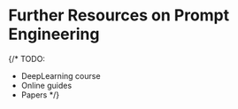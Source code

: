 # Further Resources on Prompt Engineering

{/* TODO:
- DeepLearning course
- Online guides
- Papers
 */}